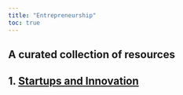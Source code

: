 ```yaml
---
title: "Entrepreneurship"
toc: true
---
```


## A curated collection of resources

## 1. [Startups and Innovation](startup_innov.qmd)
